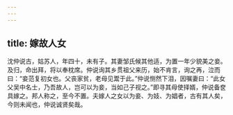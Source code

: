 ```yaml
---
---
---
```

title: 嫁故人女
---




沈仲说古，姑苏人，年四十，未有子。其妻邹氏候其他适，为置一年少貌美之妾。及归，命出拜，将以奉枕席。仲说询其乡贯祖父来历，始不肯言，询之再，泣而曰：“妾范复初女也。父丧家贫，老母见鬻于此。”仲说恻然下泪，因嘱妻曰：“此女父吴中名士，乃吾故人，岂可以为妾，当如己子视之。”即寻其母使择婿，仲说备奁具嫁之。邦人称之，至今不置。夫嫁人之女以为妾、为妓、为娼者，古有其人矣，今则未闻也，仲说诚贤矣哉。